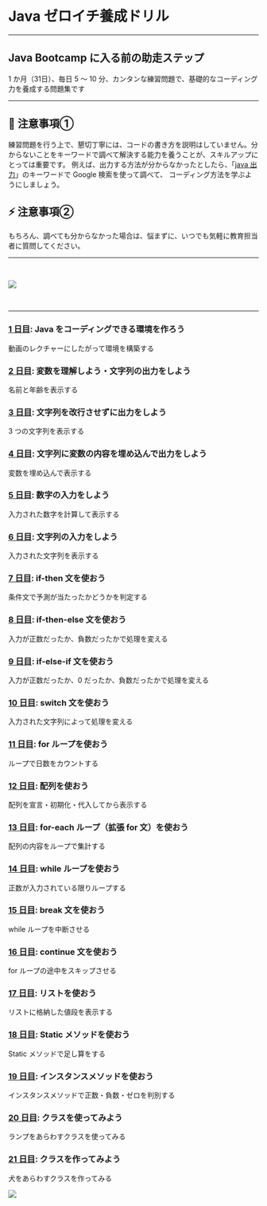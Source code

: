 # Java ゼロイチ養成ドリル

---

## Java Bootcamp に入る前の助走ステップ

1 か月（31日）、毎日 5 ～ 10 分、カンタンな練習問題で、基礎的なコーディング力を養成する問題集です

---

## 🥇 注意事項①  

練習問題を行う上で、懇切丁寧には、コードの書き方を説明はしていません。分からないことをキーワードで調べて解決する能力を養うことが、スキルアップにとっては重要です。
例えば、出力する方法が分からなかったとしたら、「[java 出力](https://www.google.com/search?q=java+出力)」のキーワードで Google 検索を使って調べて、
コーディング方法を学ぶようにしましょう。

## ⚡️ 注意事項②  

もちろん、調べても分からなかった場合は、悩まずに、いつでも気軽に教育担当者に質問してください。

---

<br />

![](./java-zero-to-one-logo.svg)

<br />

---

### [1 日目](./day01/develop-env): Java をコーディングできる環境を作ろう
動画のレクチャーにしたがって環境を構築する

### [2 日目](./day02): 変数を理解しよう・文字列の出力をしよう
名前と年齢を表示する

### [3 日目](./day03): 文字列を改行させずに出力をしよう
3 つの文字列を表示する

### [4 日目](./day04): 文字列に変数の内容を埋め込んで出力をしよう
変数を埋め込んで表示する

### [5 日目](./day05): 数字の入力をしよう
入力された数字を計算して表示する

### [6 日目](./day06): 文字列の入力をしよう
入力された文字列を表示する

### [7 日目](./day07): if-then 文を使おう
条件文で予測が当たったかどうかを判定する

### [8 日目](./day08): if-then-else 文を使おう
入力が正数だったか、負数だったかで処理を変える

### [9 日目](./day09): if-else-if 文を使おう
入力が正数だったか、0 だったか、負数だったかで処理を変える

### [10 日目](./day10): switch 文を使おう
入力された文字列によって処理を変える

### [11 日目](./day11): for ループを使おう
ループで日数をカウントする

### [12 日目](./day12): 配列を使おう
配列を宣言・初期化・代入してから表示する

### [13 日目](./day13): for-each ループ（拡張 for 文）を使おう
配列の内容をループで集計する

### [14 日目](./day14): while ループを使おう
正数が入力されている限りループする

### [15 日目](./day15): break 文を使おう
while ループを中断させる

### [16 日目](./day16): continue 文を使おう
for ループの途中をスキップさせる

### [17 日目](./day17): リストを使おう
リストに格納した値段を表示する

### [18 日目](./day18): Static メソッドを使おう
Static メソッドで足し算をする

### [19 日目](./day19): インスタンスメソッドを使おう
インスタンスメソッドで正数・負数・ゼロを判別する

### [20 日目](./day20): クラスを使ってみよう
ランプをあらわすクラスを使ってみる

### [21 日目](./day21): クラスを作ってみよう
犬をあらわすクラスを作ってみる

![](./zero_to_one.jpg)

